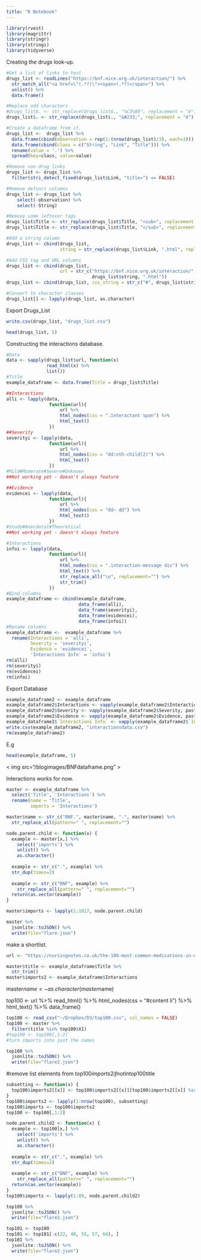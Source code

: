 ```yaml
---
title: "R Notebook"
---
```


```r
library(rvest)
library(magrittr)
library(stringr)
library(stringi)
library(tidyverse)
```

Creating the drugs look-up.
```r
#Get a list of links to test
drugs_list <- readLines("https://bnf.nice.org.uk/interaction/") %>%
  str_match_all("<a href=\"(.*?)\"><span>(.*?)</span>") %>%
  unlist() %>%
  data.frame()

#Replace odd characters
#drugs_list$. <- str_replace(drugs_list$., "%C3%A9", replacement = "é")
drugs_list$. <- str_replace(drugs_list$., "&#233;", replacement = "é")

#Create a dataframe from it.
drugs_list <-  drugs_list %>%
  data.frame(cbind(observation = rep(1:(nrow(drugs_list)/3), each=3))) %>%
  data.frame(cbind(class = c("String", "Link", "Title"))) %>%
  rename(value = '.') %>%
  spread(key=class, value=value)

#Remove non-drug links
drugs_list <- drugs_list %>%
  filter(stri_detect_fixed(drugs_list$Link, "title=") == FALSE)

#Remove defunct columns
drugs_list <- drugs_list %>%
    select(-observation) %>%
    select(-String)

#Remove some leftover tags
drugs_list$Title <- str_replace(drugs_list$Title, "<sub>", replacement = "")
drugs_list$Title <- str_replace(drugs_list$Title, "</sub>", replacement = "")

#Add a string column
drugs_list <- cbind(drugs_list, 
                    string = str_replace(drugs_list$Link, ".html", replacement = ""))

#Add CSS tag and URL columns
drugs_list <- cbind(drugs_list, 
                    url = str_c("https://bnf.nice.org.uk/interaction/", 
                                drugs_list$string, ".html"))
drugs_list <- cbind(drugs_list, css_string = str_c("#", drugs_list$string, " .interactant span"))

#Convert to character classes
drugs_list[] <- lapply(drugs_list, as.character)
```

Export Drugs_List
```r
write.csv(drugs_list, "drugs_list.csv")
```

```r
head(drugs_list, 5)
```

Constructing the interactions database.
```r
#Data
data <- sapply(drugs_list$url, function(x)
               read_html(x) %>%
               list())
#Title
example_dataframe <- data.frame(Title = drugs_list$Title)

##Interactions
alli <- lapply(data,
                function(url){
                    url %>% 
                    html_nodes(css = ".interactant span") %>%
                    html_text()
                })
##Severity
severityi <- lapply(data,
                function(url){
                    url %>% 
                    html_nodes(css = "dd:nth-child(2)") %>%
                    html_text()
                })
#Mild#Moderate#Severe#Unknown
##Not working yet - doesn't always feature

##Evidence
evidencei <- lapply(data,
                function(url){
                    url %>% 
                    html_nodes(css = "dd~ dd") %>%
                    html_text()
                })
#Study#Anecdotal#Theoretical
##Not working yet - doesn't always feature

#Interactions
infoi <- lapply(data,
                function(url){
                    url %>% 
                    html_nodes(css = ".interaction-message div") %>%
                    html_text() %>%
                    str_replace_all("\n", replacement="") %>%
                    str_trim()
                })
#Bind columns
example_dataframe <- cbind(example_dataframe, 
                           data_frame(alli), 
                           data_frame(severityi),
                           data_frame(evidencei),
                           data_frame(infoi))
#Rename columns
example_dataframe <-  example_dataframe %>%
  rename(Interactions = 'alli',
         Severity = 'severityi', 
         Evidence = 'evidencei',
         'Interactions Info' = 'infoi')
rm(alli)
rm(severityi)
rm(evidencei)
rm(infoi)
```

Export Database
```r
example_dataframe2 <- example_dataframe
example_dataframe2$Interactions <- vapply(example_dataframe2$Interactions, paste, collapse = ", ", character(1L))
example_dataframe2$Severity <- vapply(example_dataframe2$Severity, paste, collapse = ", ", character(1L))
example_dataframe2$Evidence <- vapply(example_dataframe2$Evidence, paste, collapse = ", ", character(1L))
example_dataframe2$`Interactions Info` <- vapply(example_dataframe2$`Interactions Info`, paste, collapse = ", ", character(1L))
write.csv(example_dataframe2, "interactionsdata.csv")
rm(example_dataframe2)
```

E.g 
```r
head(example_dataframe, 5)
```

< img src="/blogimages/BNFdataframe.png" > 

Interactions works for now.
```r
master <- example_dataframe %>%
  select('Title', 'Interactions') %>%
  rename(name = 'Title',
         imports = 'Interactions')

master$name <- str_c("BNF.", master$name, ".", master$name) %>%
  str_replace_all(pattern=" ", replacement="")

node.parent.child <- function(x) {
  example <- master[x,] %>%
    select('imports') %>%
    unlist() %>%
    as.character() 
  
  example <- str_c(".", example) %>%
  str_dup(times=2)
  
  example <- str_c("BNF", example) %>%
    str_replace_all(pattern=" ", replacement="")
  return(as.vector(example))
}

master$imports <- lapply(1:1017, node.parent.child) 
```

```r
master %>%
  jsonlite::toJSON() %>%
  write(file="flare.json")
```

make a shortlist.

```r
url <- "https://nursingnotes.co.uk/the-100-most-common-medications-in-uk-hospitals/"

master$title <- example_dataframe$Title %>%
  str_trim()
master$imports2 <- example_dataframe$Interactions
```


master$name <- as.character(master$name)

top100 <- url %>%
  read_html() %>%
  html_nodes(css = "#content li") %>%
  html_text() %>%
  data_frame()
  
```r
top100 <- read_csv("~/Dropbox/D3/top100.csv", col_names = FALSE)
top100 <- master %>%
  filter(title %in% top100$X1)
#top100 <- top100[,1:2]
#turn imports into just the names 
```

```r
top100 %>%
  jsonlite::toJSON() %>%
  write(file="flare2.json")
```

#remove list elements from top100$imports2 if not in top100$title

```r
subsetting <- function(x) {
  top100$imports2[[x]] <- top100$imports2[[x]][top100$imports2[[x]] %in% top100$title == TRUE]
}
top100$imports2 <- lapply(1:nrow(top100), subsetting) 
top100$imports <- top100$imports2 
top100 <- top100[,1:2]
```

```r
node.parent.child2 <- function(x) {
  example <- top100[x,] %>%
    select('imports') %>%
    unlist() %>%
    as.character() 
  
  example <- str_c(".", example) %>%
  str_dup(times=2)
  
  example <- str_c("BNF", example) %>%
    str_replace_all(pattern=" ", replacement="")
  return(as.vector(example))
}
top100$imports <- lapply(1:89, node.parent.child2)
```

```r
top100 %>%
  jsonlite::toJSON() %>%
  write(file="flare2.json")
```

```r
top101 <- top100
top101 <- top101[-c(22, 48, 55, 57, 64), ]
top101 %>%
  jsonlite::toJSON() %>%
  write(file="flare2.json")
```

